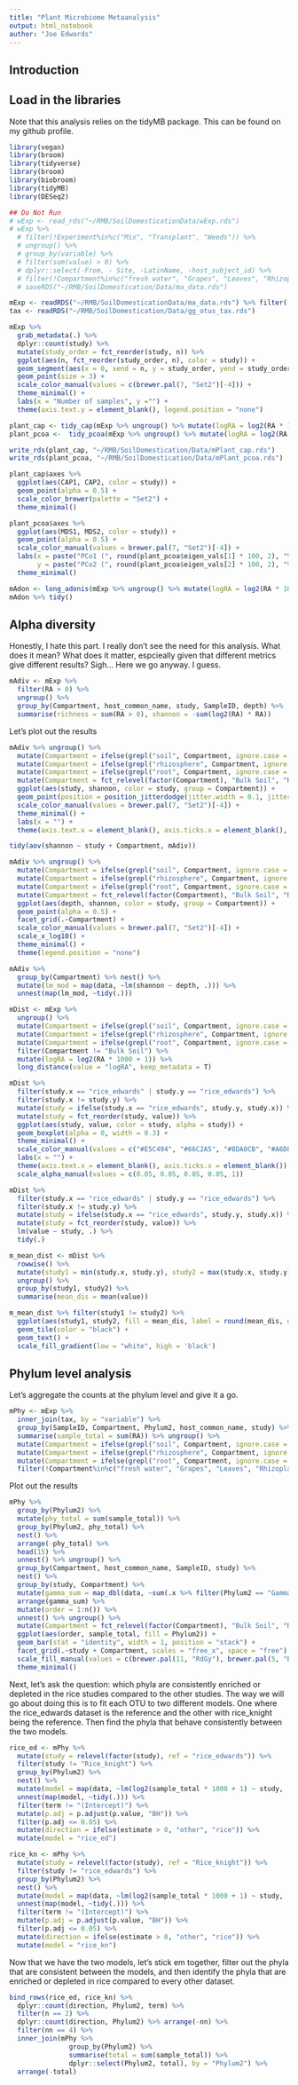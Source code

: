 ```yaml
---
title: "Plant Microbiome Metaanalysis"
output: html_notebook
author: "Joe Edwards"
---
```


## Introduction

## Load in the libraries
Note that this analysis relies on the tidyMB package. This can be found on my github profile.
```r
library(vegan)
library(broom)
library(tidyverse)
library(broom)
library(biobroom)
library(tidyMB)
library(DESeq2)
```

```r
## Do Not Run
# wExp <- read_rds("~/RMB/SoilDomesticationData/wExp.rds")
# wExp %>% 
  # filter(!Experiment%in%c("Mix", "Transplant", "Weeds")) %>% 
  # ungroup() %>% 
  # group_by(variable) %>% 
  # filter(sum(value) > 0) %>% 
  # dplyr::select(-From, - Site, -LatinName, -host_subject_id) %>% 
  # filter(!Compartment%in%c("fresh water", "Grapes", "Leaves", "Rhizoplane"))
  # saveRDS("~/RMB/SoilDomestication/Data/ma_data.rds")

mExp <- readRDS("~/RMB/SoilDomesticationData/ma_data.rds") %>% filter(!Compartment%in%c("fresh water", "Grapes", "Leaves", "Rhizoplane"))
tax <- readRDS("~/RMB/SoilDomestication/Data/gg_otus_tax.rds")
```

```r
mExp %>% 
  grab_metadata(.) %>% 
  dplyr::count(study) %>% 
  mutate(study_order = fct_reorder(study, n)) %>% 
  ggplot(aes(n, fct_reorder(study_order, n), color = study)) +
  geom_segment(aes(x = 0, xend = n, y = study_order, yend = study_order), color = "gray50") +
  geom_point(size = 3) +
  scale_color_manual(values = c(brewer.pal(7, "Set2")[-4])) +
  theme_minimal() +
  labs(x = "Number of samples", y ="") +
  theme(axis.text.y = element_blank(), legend.position = "none")
```


```r
plant_cap <- tidy_cap(mExp %>% ungroup() %>% mutate(logRA = log2(RA * 1000 + 1)), value = "logRA", formula = "host_common_name")
plant_pcoa <-  tidy_pcoa(mExp %>% ungroup() %>% mutate(logRA = log2(RA * 1000 + 1)), value = "logRA")

write_rds(plant_cap, "~/RMB/SoilDomestication/Data/mPlant_cap.rds")
write_rds(plant_pcoa, "~/RMB/SoilDomestication/Data/mPlant_pcoa.rds")
```

```r
plant_cap$axes %>% 
  ggplot(aes(CAP1, CAP2, color = study)) +
  geom_point(alpha = 0.5) +
  scale_color_brewer(palette = "Set2") +
  theme_minimal()

plant_pcoa$axes %>% 
  ggplot(aes(MDS1, MDS2, color = study)) +
  geom_point(alpha = 0.5) +
  scale_color_manual(values = brewer.pal(7, "Set2")[-4]) +
  labs(x = paste("PCo1 (", round(plant_pcoa$eigen_vals[1] * 100, 2), "%)", sep = ""), 
       y = paste("PCo2 (", round(plant_pcoa$eigen_vals[2] * 100, 2), "%)", sep = "")) +
  theme_minimal()
```
```r
mAdon <- long_adonis(mExp %>% ungroup() %>% mutate(logRA = log2(RA * 1000 + 1)), value = "logRA", formula = "Compartment + study")
mAdon %>% tidy()
```

## Alpha diversity
Honestly, I hate this part. I really don't see the need for this analysis. What does it mean? What does it matter, espcieally given that different metrics give different results? Sigh... Here we go anyway. I guess.
```r
mAdiv <- mExp %>% 
  filter(RA > 0) %>% 
  ungroup() %>% 
  group_by(Compartment, host_common_name, study, SampleID, depth) %>% 
  summarise(richness = sum(RA > 0), shannon = -sum(log2(RA) * RA))
```

Let's plot out the results
```r
mAdiv %>% ungroup() %>% 
  mutate(Compartment = ifelse(grepl("soil", Compartment, ignore.case = T), "Bulk Soil", Compartment)) %>% 
  mutate(Compartment = ifelse(grepl("rhizosphere", Compartment, ignore.case = T), "Rhizosphere", Compartment)) %>% 
  mutate(Compartment = ifelse(grepl("root", Compartment, ignore.case = T), "Endosphere", Compartment)) %>% 
  mutate(Compartment = fct_relevel(factor(Compartment), "Bulk Soil", "Rhizosphere", "Endosphere")) %>% 
  ggplot(aes(study, shannon, color = study, group = Compartment)) +
  geom_point(position = position_jitterdodge(jitter.width = 0.1, jitter.height = 0), alpha = 0.5) +
  scale_color_manual(values = brewer.pal(7, "Set2")[-4]) +
  theme_minimal() +
  labs(x = "") +
  theme(axis.text.x = element_blank(), axis.ticks.x = element_blank(), legend.position = "none")

tidy(aov(shannon ~ study + Compartment, mAdiv))
```

```r
mAdiv %>% ungroup() %>% 
  mutate(Compartment = ifelse(grepl("soil", Compartment, ignore.case = T), "Bulk Soil", Compartment)) %>% 
  mutate(Compartment = ifelse(grepl("rhizosphere", Compartment, ignore.case = T), "Rhizosphere", Compartment)) %>% 
  mutate(Compartment = ifelse(grepl("root", Compartment, ignore.case = T), "Endosphere", Compartment)) %>% 
  mutate(Compartment = fct_relevel(factor(Compartment), "Bulk Soil", "Rhizosphere", "Endosphere")) %>% 
  ggplot(aes(depth, shannon, color = study, group = Compartment)) +
  geom_point(alpha = 0.5) +
  facet_grid(.~Compartment) +
  scale_color_manual(values = brewer.pal(7, "Set2")[-4]) +
  scale_x_log10() +
  theme_minimal() +
  theme(legend.position = "none")

mAdiv %>% 
  group_by(Compartment) %>% nest() %>% 
  mutate(lm_mod = map(data, ~lm(shannon ~ depth, .))) %>% 
  unnest(map(lm_mod, ~tidy(.)))
```

```r
mDist <- mExp %>% 
  ungroup() %>% 
  mutate(Compartment = ifelse(grepl("soil", Compartment, ignore.case = T), "Bulk Soil", Compartment)) %>% 
  mutate(Compartment = ifelse(grepl("rhizosphere", Compartment, ignore.case = T), "Rhizosphere", Compartment)) %>% 
  mutate(Compartment = ifelse(grepl("root", Compartment, ignore.case = T), "Endosphere", Compartment)) %>% 
  filter(Compartment != "Bulk Soil") %>% 
  mutate(logRA = log2(RA * 1000 + 1)) %>% 
  long_distance(value = "logRA", keep_metadata = T)

mDist %>% 
  filter(study.x == "rice_edwards" | study.y == "rice_edwards") %>% 
  filter(study.x != study.y) %>% 
  mutate(study = ifelse(study.x == "rice_edwards", study.y, study.x)) %>% 
  mutate(study = fct_reorder(study, value)) %>% 
  ggplot(aes(study, value, color = study, alpha = study)) +
  geom_boxplot(alpha = 0, width = 0.3) +
  theme_minimal() +
  scale_color_manual(values = c("#E5C494", "#66C2A5", "#8DA0CB", "#A6D854", "#FC8D62", "#E5C494")) +
  labs(x = "") +
  theme(axis.text.x = element_blank(), axis.ticks.x = element_blank()) +
  scale_alpha_manual(values = c(0.05, 0.05, 0.05, 0.05, 1))

mDist %>% 
  filter(study.x == "rice_edwards" | study.y == "rice_edwards") %>% 
  filter(study.x != study.y) %>% 
  mutate(study = ifelse(study.x == "rice_edwards", study.y, study.x)) %>% 
  mutate(study = fct_reorder(study, value)) %>% 
  lm(value ~ study, .) %>% 
  tidy(.)
```
```r
m_mean_dist <- mDist %>% 
  rowwise() %>% 
  mutate(study1 = min(study.x, study.y), study2 = max(study.x, study.y)) %>% 
  ungroup() %>% 
  group_by(study1, study2) %>% 
  summarise(mean_dis = mean(value))

m_mean_dist %>% filter(study1 != study2) %>% 
  ggplot(aes(study1, study2, fill = mean_dis, label = round(mean_dis, digits = 2))) +
  geom_tile(color = "black") +
  geom_text() +
  scale_fill_gradient(low = "white", high = 'black') 
```


## Phylum level analysis
Let's aggregate the counts at the phylum level and give it a go.
```r
mPhy <- mExp %>% 
  inner_join(tax, by = "variable") %>% 
  group_by(SampleID, Compartment, Phylum2, host_common_name, study) %>% 
  summarise(sample_total = sum(RA)) %>% ungroup() %>% 
  mutate(Compartment = ifelse(grepl("soil", Compartment, ignore.case = T), "Bulk Soil", Compartment)) %>% 
  mutate(Compartment = ifelse(grepl("rhizosphere", Compartment, ignore.case = T), "Rhizosphere", Compartment)) %>% 
  mutate(Compartment = ifelse(grepl("root", Compartment, ignore.case = T), "Endosphere", Compartment)) %>% 
  filter(!Compartment%in%c("fresh water", "Grapes", "Leaves", "Rhizoplane"))
```

Plot out the results
```r
mPhy %>% 
  group_by(Phylum2) %>% 
  mutate(phy_total = sum(sample_total)) %>% 
  group_by(Phylum2, phy_total) %>% 
  nest() %>% 
  arrange(-phy_total) %>% 
  head(15) %>% 
  unnest() %>% ungroup() %>% 
  group_by(Compartment, host_common_name, SampleID, study) %>% 
  nest() %>% 
  group_by(study, Compartment) %>% 
  mutate(gamma_sum = map_dbl(data, ~sum(.x %>% filter(Phylum2 == "Gammaproteobacteria") %>% pull(sample_total)))) %>% 
  arrange(gamma_sum) %>% 
  mutate(order = 1:n()) %>%
  unnest() %>% ungroup() %>% 
  mutate(Compartment = fct_relevel(factor(Compartment), "Bulk Soil", "Rhizosphere", "Endosphere")) %>% 
  ggplot(aes(order, sample_total, fill = Phylum2)) +
  geom_bar(stat = "identity", width = 1, position = "stack") +
  facet_grid(.~study + Compartment, scales = "free_x", space = "free") +
  scale_fill_manual(values = c(brewer.pal(11, "RdGy"), brewer.pal(5, "BuPu")[-1])) +
  theme_minimal()
```

Next, let's ask the question: which phyla are consistently enriched or depleted in the rice studies compared to the other studies. The way we will go about doing this is to fit each OTU to two different models. One where the rice_edwards dataset is the reference and the other with rice_knight being the reference. Then find the phyla that behave consistently between the two models.
```r
rice_ed <- mPhy %>% 
  mutate(study = relevel(factor(study), ref = "rice_edwards")) %>% 
  filter(study != "Rice_knight") %>% 
  group_by(Phylum2) %>% 
  nest() %>% 
  mutate(model = map(data, ~lm(log2(sample_total * 1000 + 1) ~ study, .))) %>% 
  unnest(map(model, ~tidy(.))) %>% 
  filter(term != "(Intercept)") %>% 
  mutate(p.adj = p.adjust(p.value, "BH")) %>% 
  filter(p.adj <= 0.05) %>% 
  mutate(direction = ifelse(estimate > 0, "other", "rice")) %>% 
  mutate(model = "rice_ed")

rice_kn <- mPhy %>% 
  mutate(study = relevel(factor(study), ref = "Rice_knight")) %>% 
  filter(study != "rice_edwards") %>% 
  group_by(Phylum2) %>% 
  nest() %>% 
  mutate(model = map(data, ~lm(log2(sample_total * 1000 + 1) ~ study, .))) %>% 
  unnest(map(model, ~tidy(.))) %>% 
  filter(term != "(Intercept)") %>% 
  mutate(p.adj = p.adjust(p.value, "BH")) %>% 
  filter(p.adj <= 0.05) %>% 
  mutate(direction = ifelse(estimate > 0, "other", "rice")) %>% 
  mutate(model = "rice_kn")
```
Now that we have the two models, let's stick em together, filter out the phyla that are consistent between the models, and then identify the phyla that are enriched or depleted in rice compared to every other dataset.
```r
bind_rows(rice_ed, rice_kn) %>% 
  dplyr::count(direction, Phylum2, term) %>% 
  filter(n == 2) %>% 
  dplyr::count(direction, Phylum2) %>% arrange(-nn) %>% 
  filter(nn == 4) %>% 
  inner_join(mPhy %>% 
               group_by(Phylum2) %>% 
               summarise(total = sum(sample_total)) %>% 
               dplyr::select(Phylum2, total), by = "Phylum2") %>% 
  arrange(-total)
```

